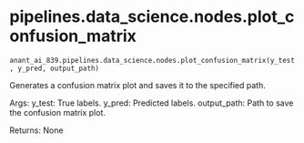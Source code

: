 # pipelines.data_science.nodes.plot_confusion_matrix { #src.anant_ai_839.pipelines.data_science.nodes.plot_confusion_matrix }

`anant_ai_839.pipelines.data_science.nodes.plot_confusion_matrix(y_test, y_pred, output_path)`

Generates a confusion matrix plot and saves it to the specified path.

Args:
    y_test: True labels.
    y_pred: Predicted labels.
    output_path: Path to save the confusion matrix plot.

Returns:
    None
